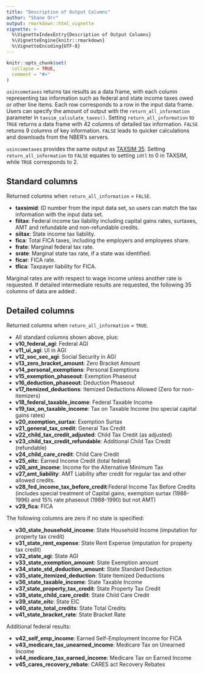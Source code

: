 ```yaml
---
title: "Description of Output Columns"
author: "Shane Orr"
output: rmarkdown::html_vignette
vignette: >
  %\VignetteIndexEntry{Description of Output Columns}
  %\VignetteEngine{knitr::rmarkdown}
  %\VignetteEncoding{UTF-8}
---
```


```r
knitr::opts_chunk$set(
  collapse = TRUE,
  comment = "#>"
)
```

`usincometaxes` returns tax results as a data frame, with each column representing tax information such as 
federal and state income taxes owed or other line items. Each row corresponds to a row in the input data frame. 
Users can specify the amount of output with the `return_all_information` parameter in `taxsim_calculate_taxes()`. 
Setting `return_all_information` to `TRUE` returns a data frame with 42 columns of detailed tax information. 
`FALSE` returns 9 columns of key information. `FALSE` leads to quicker calculations and downloads from the NBER's servers. 

`usincometaxes` provides the same output as [TAXSIM 35](http://taxsim.nber.org/taxsim35/). 
Setting `return_all_information` to `FALSE` equates to setting `idtl` to 0 in TAXSIM, while `TRUE` corresponds to 2.

## Standard columns

Returned columns when `return_all_information` = `FALSE`.

* **taxsimid**: ID number from the input data set, so users can match the tax information
    with the input data set.
* **fiitax**: Federal income tax liability including capital gains rates, surtaxes, AMT and 
    refundable and non-refundable credits.
* **siitax**: State income tax liability.
* **fica**: Total FICA taxes, including the employers and employees share.
* **frate**: Marginal federal tax rate.
* **srate**: Marginal state tax rate, if a state was identified.
* **ficar**: FICA rate.
* **tfica**: Taxpayer liability for FICA.

Marginal rates are with respect to wage income unless another rate is requested. If detailed intermediate results are requested, the following 35 columns of data are added:.

## Detailed columns

Returned columns when `return_all_information` = `TRUE`.

* All standard columns shown above, plus:
<br>
* **v10_federal_agi**: Federal AGI
* **v11_ui_agi**: UI in AGI
* **v12_soc_sec_agi**: Social Security in AGI
* **v13_zero_bracket_amount**: Zero Bracket Amount
* **v14_personal_exemptions**: Personal Exemptions
* **v15_exemption_phaseout**: Exemption Phaseout
* **v16_deduction_phaseout**: Deduction Phaseout
* **v17_itemized_deductions**: Itemized Deductions Allowed (Zero for non-itemizers)
* **v18_federal_taxable_income**: Federal Taxable Income
* **v19_tax_on_taxable_income**: Tax on Taxable Income (no special capital gains rates)
* **v20_exemption_surtax**: Exemption Surtax
* **v21_general_tax_credit**: General Tax Credit
* **v22_child_tax_credit_adjusted**: Child Tax Credit (as adjusted)
* **v23_child_tax_credit_refundable**: Additional Child Tax Credit (refundable)
* **v24_child_care_credit**: Child Care Credit
* **v25_eitc**: Earned Income Credit (total federal)
* **v26_amt_income**: Income for the Alternative Minimum Tax
* **v27_amt_liability**: AMT Liability after credit for regular tax and other allowed credits.
* **v28_fed_income_tax_before_credit**:Federal Income Tax Before Credits (includes special treatment of Capital gains, 
    exemption surtax (1988-1996) and 15% rate phaseout (1988-1990) but not AMT)
* **v29_fica**: FICA

The following columns are zero if no state is specified:

* **v30_state_household_income**: State Household Income (imputation for property tax credit)
* **v31_state_rent_expense**: State Rent Expense (imputation for property tax credit)
* **v32_state_agi**: State AGI
* **v33_state_exemption_amount**: State Exemption amount
* **v34_state_std_deduction_amount**: State Standard Deduction
* **v35_state_itemized_deduction**: State Itemized Deductions
* **v36_state_taxable_income**: State Taxable Income
* **v37_state_property_tax_credit**: State Property Tax Credit
* **v38_state_child_care_credit**: State Child Care Credit
* **v39_state_eitc**: State EIC
* **v40_state_total_credits**: State Total Credits
* **v41_state_bracket_rate**: State Bracket Rate

Additional federal results:

* **v42_self_emp_income**: Earned Self-Employment Income for FICA
* **v43_medicare_tax_unearned_income**: Medicare Tax on Unearned Income
* **v44_medicare_tax_earned_income**: Medicare Tax on Earned Income
* **v45_cares_recovery_rebate**: CARES act Recovery Rebates
